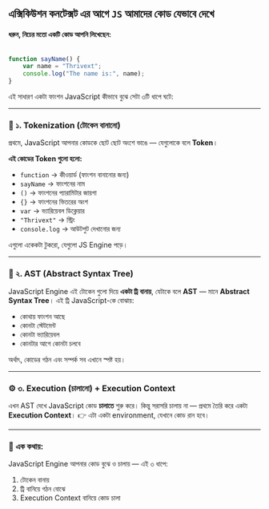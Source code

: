 ## এক্সিকিউশন কনটেক্সট এর আগে `JS` আমাদের কোড যেভাবে দেখে

#### ধরুন, নিচের মতো একটি কোড আপনি লিখেছেন:

```jsx

function sayName() {
    var name = "Thrivext";
    console.log("The name is:", name);
}
```

এই সাধারণ একটা ফাংশন JavaScript কীভাবে বুঝে সেটা ৩টি ধাপে ঘটে:

---

### 🧩 ১. Tokenization (টোকেন বানানো)

প্রথমে, JavaScript আপনার কোডকে ছোট ছোট অংশে ভাঙে — যেগুলোকে বলে **Token**।

**এই কোডের Token গুলো হলো:**

- `function` → কীওয়ার্ড (ফাংশন বানানোর জন্য)
- `sayName` → ফাংশনের নাম
- `()` → ফাংশনের প্যারামিটার জায়গা
- `{}` → ফাংশনের ভিতরের অংশ
- `var` → ভ্যারিয়েবল ডিক্লেয়ার
- `"Thrivext"` → স্ট্রিং
- `console.log` → আউটপুট দেখানোর জন্য

এগুলো একেকটা টুকরো, যেগুলো JS Engine পড়ে।

---

### 🌳 ২. AST (Abstract Syntax Tree)

JavaScript Engine এই টোকেন গুলো দিয়ে **একটা ট্রি বানায়**, যেটাকে বলে **AST** — মানে **Abstract Syntax Tree**।
এই ট্রি JavaScript-কে বোঝায়:

- কোথায় ফাংশন আছে
- কোনটা স্টেটমেন্ট
- কোনটা ভ্যারিয়েবল
- কোনটার আগে কোনটা চলবে

অর্থাৎ, কোডের গঠন এবং সম্পর্ক সব এখানে স্পষ্ট হয়।

---

### ⚙️ ৩. Execution (চালানো) + Execution Context

এখন AST দেখে JavaScript কোড **চালাতে** শুরু করে। কিন্তু সরাসরি চালায় না — প্রথমে তৈরি করে একটা **Execution Context**। 👉 এটা একটা environment, যেখানে কোড রান হবে।

---

### 🧠 এক কথায়:
JavaScript Engine আপনার কোড বুঝে ও চালায় — এই ৩ ধাপে:

1. টোকেন বানায়
2. ট্রি বানিয়ে গঠন বোঝে
3. Execution Context বানিয়ে কোড চালা
